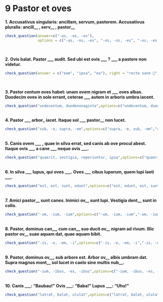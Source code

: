 # 9 Pastor et oves

**1. Accusativus singularis: ancillam, servum, pastorem. Accusativus pluralis: ancill\_\_ , serv\_\_ , pastor\_\_**

```r
check_question(answer=c("-as, -os, -es"), 
               options = c("-as, -os, -es", "-os, -os, -es", "-os, -es, -as", "-as, -es, -os"), right = "probe 👌", wrong = "non ita ☹️", button_label = "Rectene dico?", type = "radio")
```
</br>

**2. Ovis balat. Pastor \_\_\_ audit. Sed ubi est ovis \_\_\_ ? \_\_\_ a pastore non videtur.** 

```r
check_question(answer = c("eam", "ipsa", "ea"), right = "recte sane 🙂", wrong = "cogitandum est 🤔", button_label = "Rectene dico?", type = "in_order")
```
</br>

**3. Pastor centum oves habet: unam ovem nigram et \_\_\_ oves albas. Duodecim oves in sole errant, ceterae \_\_\_ autem in arboris umbra iacent.**

```r
check_question("undecentum, duodenonaginta",options=c("undecentum, duodenonaginta","undenonaginta, duodenonagina","undenonaginta, duodeoctoginta","undecentum, duodeoctogina"),type="radio",button_label="Rectene dico?",right="Probe👌",wrong="Non hercle vero!😕")
```

</br>
**4. Pastor \_\_\_ arbor_ iacet. Itaque sol \_\_\_ pastor\_\_ non lucet.**

```r
check_question("sub, -e, supra, -em",options=c("supra, -e, sub, -em","sub, -em, supra, -e","supra, -em, sub, -e","sub, -e, supra, -em"),type="radio",button_label="Rectene dico?",right="Sic est🤩",wrong="Cogitandum est🤔")
```

</br>
**5. Canis ovem \_\_\_ , quae in silva errat, sed canis ab ove procul abest. Itaque ovis \_\_\_ a cane \_\_\_ neque ovis \_\_\_.**

```r
check_question("quaerit, vestigia, reperiuntur, ipsa",options=c("quaerit, ipsa, reperitur, vestigia","quaerit, vestigia, reperiuntur, ipsa","reperit, vestigia, quaeruntur, ipsa","reperit, ipsa, quaeritur, vestigia"),type="radio",button_label="Rectene dico?",right="Ita, ut dicis👏",wrong="Quid ais?🤨")
```

</br>
**6. In silva \_\_\_ lupus, qui oves \_\_\_. Oves \_\_\_ cibus luporum, quem lupi laeti \_\_\_.**

```r
check_question("est, est, sunt, edunt",options=c("est, edunt, est, sunt","est, est, sunt, edunt","est, edunt, sunt, est","est, est, edunt, sunt"),type="radio",button_label="Rectene dico?",right="Optime!👍",wrong="Minime😔")
```

</br>
**7. Amici pastor\_\_ sunt canes. Inimici ov\_\_ sunt lupi. Vestigia dent\_\_ sunt in collo.**

```r
check_question("-um, -ium, -ium",options=c("-um, -ium, -ium","-um, -ium, -um","-ium, -ium, -um","-um, -um, -ium"),type="radio",button_label="Rectene dico?",right="Recte sane🙂",wrong="Non ita😿")
```

</br>
**8. Pastor, dominus can\_\_, cum can\_\_ suo ducit ov\_\_ nigram ad rivum. Illic pastor ov\_\_ suae aquam dat, quae aquam bibit.**

```r
check_question("-is, -e, -em, -i",options=c("-is, -e, -em, -i","-is, -e, -am, -i","-is, -o, -em, -ae","-is, -o, -am, -ae"),type="radio",button_label="Rectene dico?",right="Probe👌",wrong="Non hercle vero!😕")
```

</br>
**9. Pastor, dominus ov\_\_, sub arbore est. Arbor ov\_\_ albis umbram dat. Supra magnos mont\_\_ sol lucet in caelo sine multis nub\_\_.**

```r
check_question("-ium, -ibus, -es, -ibus",options=c("-ium, -ibus, -es, -ibus","-ium, -is, -os, -is","-ium, -ibus, -es, -is","-ium, -is, -os, -ibus"),type="radio",button_label="Rectene dico?",right="Sic est🤩",wrong="Cogitandum est🤔")
```

</br>
**10. Canis \_\_\_: "Baubau!" Ovis \_\_\_: "Baba!" Lupus \_\_\_: "Uhu!"**

```r
check_question("latrat, balat, ululat",options=c("latrat, balat, ululat","ululat, latrat, balat","ululat, balat, latrat","balat, latrat, ululat"),type="radio",button_label="Rectene dico?",right="Ita, ut dicis👏",wrong="Quid ais?🤨")
```

</br>